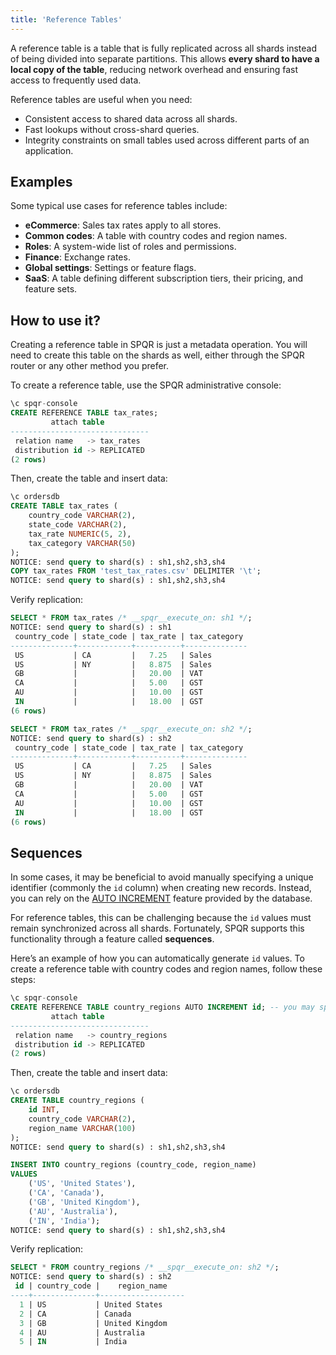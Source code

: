 ```yaml
---
title: 'Reference Tables'
---
```


A reference table is a table that is fully replicated across all shards instead of being divided into separate partitions. This allows **every shard to have a local copy of the table**, reducing network overhead and ensuring fast access to frequently used data.

Reference tables are useful when you need:

- Consistent access to shared data across all shards.
- Fast lookups without cross-shard queries.
- Integrity constraints on small tables used across different parts of an application.

## Examples

Some typical use cases for reference tables include:

- **eCommerce**: Sales tax rates apply to all stores.
- **Common codes**: A table with country codes and region names.
- **Roles**: A system-wide list of roles and permissions.
- **Finance**: Exchange rates.
- **Global settings**: Settings or feature flags.
- **SaaS**: A table defining different subscription tiers, their pricing, and feature sets.

## How to use it?

<Warning>
Creating a reference table in SPQR is just a metadata operation. You will need to create this table on the shards as well, either through the SPQR router or any other method you prefer.
</Warning>

To create a reference table, use the SPQR administrative console:

```sql
\c spqr-console
CREATE REFERENCE TABLE tax_rates;
         attach table          
-------------------------------
 relation name   -> tax_rates
 distribution id -> REPLICATED
(2 rows)
```

Then, create the table and insert data:

```sql
\c ordersdb
CREATE TABLE tax_rates (
    country_code VARCHAR(2),
    state_code VARCHAR(2),
    tax_rate NUMERIC(5, 2),
    tax_category VARCHAR(50)
);
NOTICE: send query to shard(s) : sh1,sh2,sh3,sh4
COPY tax_rates FROM 'test_tax_rates.csv' DELIMITER '\t';
NOTICE: send query to shard(s) : sh1,sh2,sh3,sh4
```

Verify replication:

```sql
SELECT * FROM tax_rates /* __spqr__execute_on: sh1 */;
NOTICE: send query to shard(s) : sh1
 country_code | state_code | tax_rate | tax_category
--------------+------------+----------+--------------
 US           | CA         |   7.25   | Sales
 US           | NY         |   8.875  | Sales
 GB           |            |   20.00  | VAT
 CA           |            |   5.00   | GST
 AU           |            |   10.00  | GST
 IN           |            |   18.00  | GST
(6 rows)

SELECT * FROM tax_rates /* __spqr__execute_on: sh2 */;
NOTICE: send query to shard(s) : sh2
 country_code | state_code | tax_rate | tax_category
--------------+------------+----------+--------------
 US           | CA         |   7.25   | Sales
 US           | NY         |   8.875  | Sales
 GB           |            |   20.00  | VAT
 CA           |            |   5.00   | GST
 AU           |            |   10.00  | GST
 IN           |            |   18.00  | GST
(6 rows)
```

## Sequences
In some cases, it may be beneficial to avoid manually specifying a unique identifier (commonly the `id` column) when creating new records. Instead, you can rely on the [AUTO INCREMENT](https://www.postgresql.org/docs/11/sql-createsequence.html) feature provided by the database. 

For reference tables, this can be challenging because the `id` values must remain synchronized across all shards. Fortunately, SPQR supports this functionality through a feature called **sequences**.

Here’s an example of how you can automatically generate `id` values. To create a reference table with country codes and region names, follow these steps:

```sql
\c spqr-console
CREATE REFERENCE TABLE country_regions AUTO INCREMENT id; -- you may specify initial sequence value via START keyword
         attach table          
-------------------------------
 relation name   -> country_regions
 distribution id -> REPLICATED
(2 rows)
```

Then, create the table and insert data:

```sql
\c ordersdb
CREATE TABLE country_regions (
    id INT,
    country_code VARCHAR(2),
    region_name VARCHAR(100)
);
NOTICE: send query to shard(s) : sh1,sh2,sh3,sh4

INSERT INTO country_regions (country_code, region_name) 
VALUES
    ('US', 'United States'),
    ('CA', 'Canada'),
    ('GB', 'United Kingdom'),
    ('AU', 'Australia'),
    ('IN', 'India');
NOTICE: send query to shard(s) : sh1,sh2,sh3,sh4
```

Verify replication:

```sql
SELECT * FROM country_regions /* __spqr__execute_on: sh2 */;
NOTICE: send query to shard(s) : sh2
 id | country_code |    region_name    
----+--------------+-------------------
  1 | US           | United States
  2 | CA           | Canada
  3 | GB           | United Kingdom
  4 | AU           | Australia
  5 | IN           | India
```